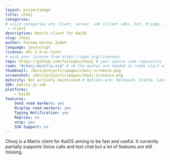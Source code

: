 ```yaml
---
layout: projectimage
title: chooj
categories:
# valid categories are client, server, sdk (client sdk), bot, bridge, iot and other
 - client
description: Matrix client for KaiOS
slug: chooj
author: Farooq Karimi Zadeh
language: Javascript
license: GPL-3.0-or-later
# pick your license from https://spdx.org/licenses/
repo: https://github.com/farooqkz/chooj # your source code repository
room: "#chooj:mozilla.org" # nb the quotes are needed as rooms start with #
thumbnail: /docs/projects/images/chooj-screenie.png
screenshot: /docs/projects/images/chooj-screenie.png
maturity: Not actively maintained # Options are: Released, Stable, Late Beta, Beta, Early Beta, Late Alpha, Alpha, Early Alpha, or Not actively maintained
SDK: matrix-js-sdk
platforms:
    - KaiOS
features:
    Send read markers: yes
    Display read markers: yes
    Typing Notification: yes
    Replies: no
    voip: yes
    SSO Support: no
---
```


Chooj is a Matrix client for KaiOS aiming to be fast and useful. It currently partially supports Voice calls and text chat but a lot of features are still missing.
